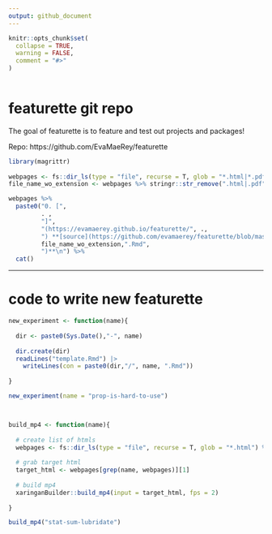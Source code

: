 ```yaml
---
output: github_document
---
```

   
<!-- README.md is generated from README.Rmd. Please edit that file --> 

    

```r
knitr::opts_chunk$set(      
  collapse = TRUE,
  warning = FALSE,
  comment = "#>"          
)       
 
```

  
# featurette git repo 
 
<!-- badges: start -->
<!-- badges: end -->  

  

The goal of featurette is to feature and test out projects and packages! 

Repo: https://github.com/EvaMaeRey/featurette



```r
library(magrittr)
  
webpages <- fs::dir_ls(type = "file", recurse = T, glob = "*.html|*.pdf") %>% rev()
file_name_wo_extension <- webpages %>% stringr::str_remove(".html|.pdf")

webpages %>%    
  paste0("0. [",
         . ,
         "]",
         "(https://evamaerey.github.io/featurette/", ., 
         ") **[source](https://github.com/evamaerey/featurette/blob/master/",
         file_name_wo_extension,".Rmd",
         ")**\n") %>% 
  cat()     
```

---
 
# code to write new featurette

```r
new_experiment <- function(name){
  
  dir <- paste0(Sys.Date(),"-", name)
  
  dir.create(dir)
  readLines("template.Rmd") |>
    writeLines(con = paste0(dir,"/", name, ".Rmd"))
  
}  

new_experiment(name = "prop-is-hard-to-use")



build_mp4 <- function(name){
  
  # create list of htmls
  webpages <- fs::dir_ls(type = "file", recurse = T, glob = "*.html") %>% rev()
  
  # grab target html
  target_html <- webpages[grep(name, webpages)][1]
  
  # build mp4
  xaringanBuilder::build_mp4(input = target_html, fps = 2)
  
} 

build_mp4("stat-sum-lubridate")

```


